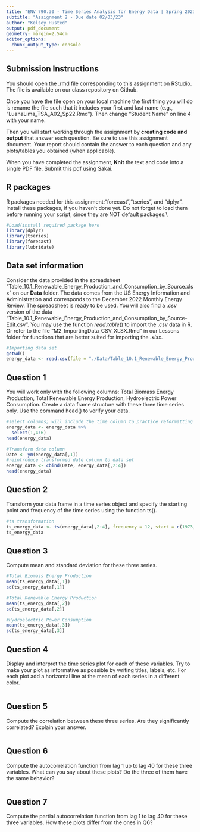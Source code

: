 ```yaml
---
title: "ENV 790.30 - Time Series Analysis for Energy Data | Spring 2023"
subtitle: "Assignment 2 - Due date 02/03/23"
author: "Kelsey Husted"
output: pdf_document
geometry: margin=2.54cm
editor_options: 
  chunk_output_type: console
---
```


## Submission Instructions

You should open the .rmd file corresponding to this assignment on RStudio. The file is available on our class repository on Github.   

Once you have the file open on your local machine the first thing you will do is rename the file such that it includes your first and last name (e.g., "LuanaLima_TSA_A02_Sp22.Rmd"). Then change "Student Name" on line 4 with your name. 

Then you will start working through the assignment by  **creating code and output** that answer each question. Be sure to use this assignment document. Your report should contain the answer to each question and any plots/tables you obtained (when applicable).

When you have completed the assignment, **Knit** the text and code into a single PDF file. Submit this pdf using Sakai. 

## R packages

R packages needed for this assignment:"forecast","tseries", and "dplyr". Install these packages, if you haven't done yet. Do not forget to load them before running your script, since they are NOT default packages.\\

```r
#Load/install required package here
library(dplyr)
library(tseries)
library(forecast)
library(lubridate)
```


## Data set information  

Consider the data provided in the spreadsheet "Table_10.1_Renewable_Energy_Production_and_Consumption_by_Source.xlsx" on our **Data** folder. The data comes from the US Energy Information and Administration and corresponds to the December 2022 Monthly Energy Review. The spreadsheet is ready to be used. You will also find a $.csv$ version of the data "Table_10.1_Renewable_Energy_Production_and_Consumption_by_Source-Edit.csv". You may use the function $read.table()$ to import the $.csv$ data in R. Or refer to the file "M2_ImportingData_CSV_XLSX.Rmd" in our Lessons folder for functions that are better suited for importing the $.xlsx$.

```r
#Importing data set
getwd()
energy_data <- read.csv(file = "./Data/Table_10.1_Renewable_Energy_Production_and_Consumption_by_Source-Edit.csv", header = TRUE, dec = ".")
```


## Question 1
You will work only with the following columns: Total Biomass Energy Production, Total Renewable Energy Production, Hydroelectric Power Consumption. Create a data frame structure with these three time series only. Use the command head() to verify your data.

```r
#select columns; will include the time column to practice reformatting date
energy_data <- energy_data %>%
  select(1,4:6)
head(energy_data)

#Transform date column
Date <- ym(energy_data[,1])
#reintroduce transformed date column to data set
energy_data <- cbind(Date, energy_data[,2:4])
head(energy_data)
```


## Question 2
Transform your data frame in a time series object and specify the starting point and frequency of the time series using the function ts().

```r
#ts transformation
ts_energy_data <- ts(energy_data[,2:4], frequency = 12, start = c(1973,1)) 
ts_energy_data
```


## Question 3
Compute mean and standard deviation for these three series.

```r
#Total Biomass Energy Production
mean(ts_energy_data[,1])
sd(ts_energy_data[,1])

#Total Renewable Energy Production
mean(ts_energy_data[,2])
sd(ts_energy_data[,2])

#Hydroelectric Power Consumption
mean(ts_energy_data[,3])
sd(ts_energy_data[,3])
```


## Question 4
Display and interpret the time series plot for each of these variables. Try to make your plot as informative as possible by writing titles, labels, etc. For each plot add a horizontal line at the mean of each series in a different color.

```r

```


## Question 5
Compute the correlation between these three series. Are they significantly correlated? Explain your answer.

```r

```


## Question 6
Compute the autocorrelation function from lag 1 up to lag 40 for these three variables. What can you say about these plots? Do the three of them have the same behavior?

```r

```


## Question 7
Compute the partial autocorrelation function from lag 1 to lag 40 for these three variables. How these plots differ from the ones in Q6?

```r

```


